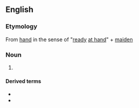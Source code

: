 ==English==

===Etymology===
From [[hand]] in the sense of "[[ready]] [[at hand]]" + [[maiden]]

===Noun===
{{en-noun}}

# {{alternative form of|handmaid|lang=en}}

====Derived terms====
* {{l|en|handmaidenhood}}
* {{l|en|handmaidenly}}